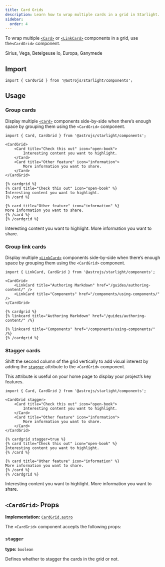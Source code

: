 ```yaml
---
title: Card Grids
description: Learn how to wrap multiple cards in a grid in Starlight.
sidebar:
  order: 4
---
```



To wrap multiple [`<Card>`](/components/cards/) or [`<LinkCard>`](/components/link-cards/) components in a grid, use the`<CardGrid>` component.


<Preview>

<CardGrid slot="preview">
	<Card title="Stars" icon="star">
		Sirius, Vega, Betelgeuse
	</Card>
	<Card title="Moons" icon="moon">
		Io, Europa, Ganymede
	</Card>
</CardGrid>

</Preview>

## Import

```tsx
import { CardGrid } from '@astrojs/starlight/components';
```

## Usage

### Group cards

Display multiple [`<Card>`](/components/cards/) components side-by-side when there’s enough space by grouping them using the `<CardGrid>` component.

<Preview>

```mdx {3,10}
import { Card, CardGrid } from '@astrojs/starlight/components';

<CardGrid>
	<Card title="Check this out" icon="open-book">
		Interesting content you want to highlight.
	</Card>
	<Card title="Other feature" icon="information">
		More information you want to share.
	</Card>
</CardGrid>
```

<Fragment slot="markdoc">

```markdoc {1,9}
{% cardgrid %}
{% card title="Check this out" icon="open-book" %}
Interesting content you want to highlight.
{% /card %}

{% card title="Other feature" icon="information" %}
More information you want to share.
{% /card %}
{% /cardgrid %}
```

</Fragment>

<CardGrid slot="preview">
	<Card title="Check this out" icon="open-book">
		Interesting content you want to highlight.
	</Card>
	<Card title="Other feature" icon="information">
		More information you want to share.
	</Card>
</CardGrid>

</Preview>

### Group link cards

Display multiple [`<LinkCard>`](/components/link-cards/) components side-by-side when there’s enough space by grouping them using the `<CardGrid>` component.

<Preview>

```mdx {3,6}
import { LinkCard, CardGrid } from '@astrojs/starlight/components';

<CardGrid>
	<LinkCard title="Authoring Markdown" href="/guides/authoring-content/" />
	<LinkCard title="Components" href="/components/using-components/" />
</CardGrid>
```

<Fragment slot="markdoc">

```markdoc {1,5}
{% cardgrid %}
{% linkcard title="Authoring Markdown" href="/guides/authoring-content/" /%}

{% linkcard title="Components" href="/components/using-components/" /%}
{% /cardgrid %}
```

</Fragment>

<CardGrid slot="preview">
	<LinkCard title="Authoring Markdown" href="/guides/authoring-content/" />
	<LinkCard title="Components" href="/components/using-components/" />
</CardGrid>

</Preview>

### Stagger cards

Shift the second column of the grid vertically to add visual interest by adding the [`stagger`](#stagger) attribute to the `<CardGrid>` component.

This attribute is useful on your home page to display your project’s key features.

<Preview>

```mdx "stagger"
import { Card, CardGrid } from '@astrojs/starlight/components';

<CardGrid stagger>
	<Card title="Check this out" icon="open-book">
		Interesting content you want to highlight.
	</Card>
	<Card title="Other feature" icon="information">
		More information you want to share.
	</Card>
</CardGrid>
```

<Fragment slot="markdoc">

```markdoc "stagger=true"
{% cardgrid stagger=true %}
{% card title="Check this out" icon="open-book" %}
Interesting content you want to highlight.
{% /card %}

{% card title="Other feature" icon="information" %}
More information you want to share.
{% /card %}
{% /cardgrid %}
```

</Fragment>

<CardGrid slot="preview" stagger>
	<Card title="Check this out" icon="open-book">
		Interesting content you want to highlight.
	</Card>
	<Card title="Other feature" icon="information">
		More information you want to share.
	</Card>
</CardGrid>

</Preview>

## `<CardGrid>` Props

**Implementation:** [`CardGrid.astro`](https://github.com/withastro/starlight/blob/main/packages/starlight/user-components/CardGrid.astro)

The `<CardGrid>` component accepts the following props:

### `stagger`

**type:** `boolean`

Defines whether to stagger the cards in the grid or not.
